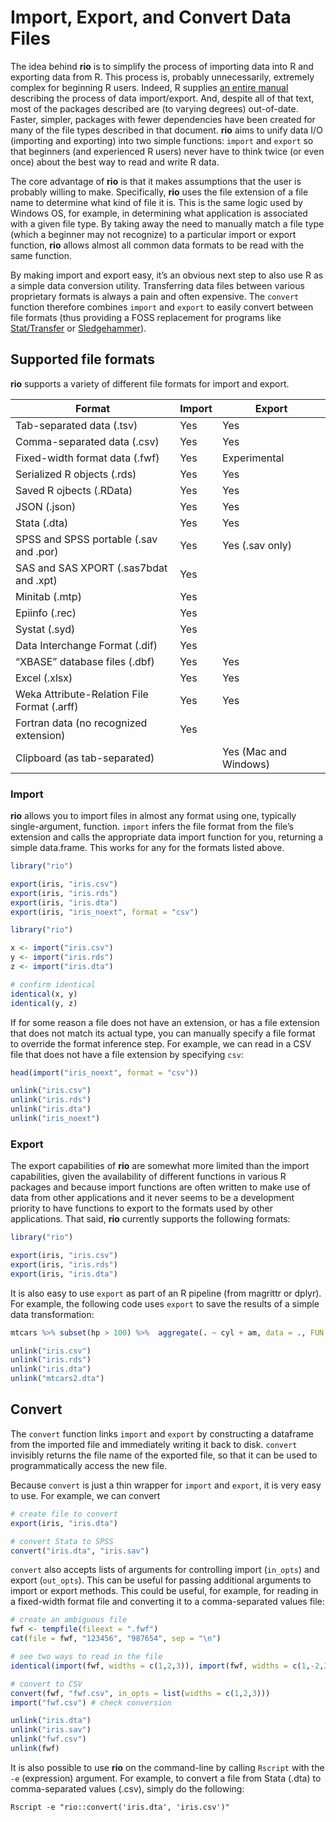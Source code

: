 <!--
%\VignetteEngine{knitr}
%\VignetteIndexEntry{Import, Export, and Convert Data Files}
-->

# Import, Export, and Convert Data Files #

The idea behind **rio** is to simplify the process of importing data into R and exporting data from R. This process is, probably unnecessarily, extremely complex for beginning R users. Indeed, R supplies [an entire manual](http://cran.r-project.org/doc/manuals/r-release/R-data.html) describing the process of data import/export. And, despite all of that text, most of the packages described are (to varying degrees) out-of-date. Faster, simpler, packages with fewer dependencies have been created for many of the file types described in that document. **rio** aims to unify data I/O (importing and exporting) into two simple functions: `import` and `export` so that beginners (and experienced R users) never have to think twice (or even once) about the best way to read and write R data.

The core advantage of **rio** is that it makes assumptions that the user is probably willing to make. Specifically, **rio** uses the file extension of a file name to determine what kind of file it is. This is the same logic used by Windows OS, for example, in determining what application is associated with a given file type. By taking away the need to manually match a file type (which a beginner may not recognize) to a particular import or export function, **rio** allows almost all common data formats to be read with the same function.

By making import and export easy, it's an obvious next step to also use R as a simple data conversion utility. Transferring data files between various proprietary formats is always a pain and often expensive. The `convert` function therefore combines `import` and `export` to easily convert between file formats (thus providing a FOSS replacement for programs like [Stat/Transfer](https://www.stattransfer.com/) or [Sledgehammer](http://www.openmetadata.org/site/?page_id=1089)).

## Supported file formats ##

**rio** supports a variety of different file formats for import and export.

| Format | Import | Export |
| ------ | ------ | ------ |
| Tab-separated data (.tsv) | Yes | Yes |
| Comma-separated data (.csv) | Yes | Yes |
| Fixed-width format data (.fwf) | Yes | Experimental |
| Serialized R objects (.rds) | Yes | Yes |
| Saved R ojbects (.RData) | Yes | Yes |
| JSON (.json) | Yes | Yes |
| Stata (.dta) | Yes | Yes |
| SPSS and SPSS portable (.sav and .por) | Yes | Yes (.sav only) |
| SAS and SAS XPORT (.sas7bdat and .xpt) | Yes |  |
| Minitab (.mtp) | Yes |  |
| Epiinfo (.rec) | Yes |  |
| Systat (.syd) | Yes |  |
| Data Interchange Format (.dif) | Yes |  |
| "XBASE" database files (.dbf) | Yes | Yes |
| Excel (.xlsx) | Yes | Yes |
| Weka Attribute-Relation File Format (.arff) | Yes | Yes |
| Fortran data (no recognized extension) | Yes |  |
| Clipboard (as tab-separated) |  | Yes (Mac and Windows) |

### Import ###

**rio** allows you to import files in almost any format using one, typically single-argument, function. `import` infers the file format from the file's extension and calls the appropriate data import function for you, returning a simple data.frame. This works for any for the formats listed above.

```r
library("rio")

export(iris, "iris.csv")
export(iris, "iris.rds")
export(iris, "iris.dta")
export(iris, "iris_noext", format = "csv")
```

```r
library("rio")

x <- import("iris.csv")
y <- import("iris.rds")
z <- import("iris.dta")

# confirm identical
identical(x, y)
identical(y, z)
```

If for some reason a file does not have an extension, or has a file extension that does not match its actual type, you can manually specify a file format to override the format inference step. For example, we can read in a CSV file that does not have a file extension by specifying `csv`:

```r
head(import("iris_noext", format = "csv"))
```


```r
unlink("iris.csv")
unlink("iris.rds")
unlink("iris.dta")
unlink("iris_noext")
```


### Export ###

The export capabilities of **rio** are somewhat more limited than the import capabilities, given the availability of different functions in various R packages and because import functions are often written to make use of data from other applications and it never seems to be a development priority to have functions to export to the formats used by other applications. That said, **rio** currently supports the following formats:


```r
library("rio")

export(iris, "iris.csv")
export(iris, "iris.rds")
export(iris, "iris.dta")
```

It is also easy to use `export` as part of an R pipeline (from magrittr or dplyr). For example, the following code uses `export` to save the results of a simple data transformation:

```r
mtcars %>% subset(hp > 100) %>%  aggregate(. ~ cyl + am, data = ., FUN = mean) %>% export(file = "mtcars2.dta")
```

```r
unlink("iris.csv")
unlink("iris.rds")
unlink("iris.dta")
unlink("mtcars2.dta")
```

## Convert ##

The `convert` function links `import` and `export` by constructing a dataframe from the imported file and immediately writing it back to disk. `convert` invisibly returns the file name of the exported file, so that it can be used to programmatically access the new file.

Because `convert` is just a thin wrapper for `import` and `export`, it is very easy to use. For example, we can convert 

```r
# create file to convert
export(iris, "iris.dta")

# convert Stata to SPSS
convert("iris.dta", "iris.sav")
```

`convert` also accepts lists of arguments for controlling import (`in_opts`) and export (`out_opts`). This can be useful for passing additional arguments to import or export methods. This could be useful, for example, for reading in a fixed-width format file and converting it to a comma-separated values file:

```r
# create an ambiguous file
fwf <- tempfile(fileext = ".fwf")
cat(file = fwf, "123456", "987654", sep = "\n")

# see two ways to read in the file
identical(import(fwf, widths = c(1,2,3)), import(fwf, widths = c(1,-2,3)))

# convert to CSV
convert(fwf, "fwf.csv", in_opts = list(widths = c(1,2,3)))
import("fwf.csv") # check conversion
```

```r
unlink("iris.dta")
unlink("iris.sav")
unlink("fwf.csv")
unlink(fwf)
```

It is also possible to use **rio** on the command-line by calling `Rscript` with the `-e` (expression) argument. For example, to convert a file from Stata (.dta) to comma-separated values (.csv), simply do the following:

```
Rscript -e "rio::convert('iris.dta', 'iris.csv')"
```
